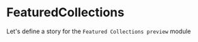 
<Meta title="Modules|FeaturedCollections" component={FeaturedCollections} />

# FeaturedCollections

Let's define a story for the `Featured Collections preview` module

<Preview>
  <Story name="Featured Collections preview module">
    <Box
      sx={{
        borderRadius: '6px',
        background: '#fff',
        width: '600px',
        margin: '0 auto',
      }}
      p={2}
    >
      <FeaturedCollections {...useGetFeaturedCollectionsProps()} />
    </Box>
  </Story>
</Preview>
